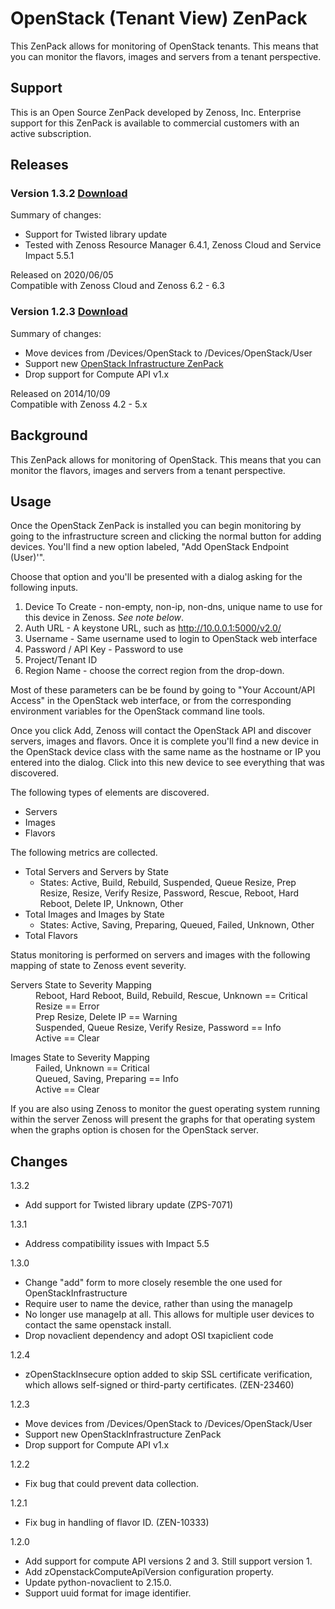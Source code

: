 = OpenStack (Tenant View) ZenPack =

This ZenPack allows for monitoring of OpenStack tenants. This means that you can 
monitor the flavors, images and servers from a tenant perspective.

== Support ==
This is an Open Source ZenPack developed by Zenoss, Inc. Enterprise support for 
this ZenPack is available to commercial customers with an active subscription.

== Releases ==

=== Version 1.3.2 [http://wiki.zenoss.org/download/zenpacks/ZenPacks.zenoss.OpenStack/1.3.2/ZenPacks.zenoss.OpenStack-1.3.2.egg Download] ===
Summary of changes:
* Support for Twisted library update
* Tested with Zenoss Resource Manager 6.4.1, Zenoss Cloud and Service Impact 5.5.1
;Released on 2020/06/05
;Compatible with Zenoss Cloud and Zenoss 6.2 - 6.3

=== Version 1.2.3 
[http://wiki.zenoss.org/download/zenpacks/ZenPacks.zenoss.OpenStack/1.2.3/ZenPacks.zenoss.OpenStack-1.2.3.egg 
Download] ===
Summary of changes:
* Move devices from /Devices/OpenStack to /Devices/OpenStack/User
* Support new [https://www.zenoss.com/product/zenpacks/ OpenStack Infrastructure ZenPack]
* Drop support for Compute API v1.x
;Released on 2014/10/09
;Compatible with Zenoss 4.2 - 5.x


== Background ==
This ZenPack allows for monitoring of OpenStack. This means that you can monitor 
the flavors, images and servers from a tenant perspective.

== Usage ==
Once the OpenStack ZenPack is installed you can begin monitoring by going to the infrastructure screen and clicking the normal button for adding devices. You'll find a new option labeled, "Add OpenStack Endpoint (User)'".

Choose that option and you'll be presented with a dialog asking for the following inputs.

# Device To Create - non-empty, non-ip, non-dns, unique name to use for this device in Zenoss. ''See note below''.
# Auth URL - A keystone URL, such as http://10.0.0.1:5000/v2.0/
# Username - Same username used to login to OpenStack web interface
# Password / API Key - Password to use
# Project/Tenant ID
# Region Name - choose the correct region from the drop-down. 

Most of these parameters can be be found by going to "Your Account/API Access"
in the OpenStack web interface, or from the corresponding environment variables
for the OpenStack command line tools.

Once you click Add, Zenoss will contact the OpenStack API and discover servers, images and flavors. Once it is complete you'll find a new device in the OpenStack device class with the same name as the hostname or IP you entered into the dialog. Click into this new device to see everything that was discovered.

The following types of elements are discovered.
* Servers
* Images
* Flavors

The following metrics are collected.
* Total Servers and Servers by State
** States: Active, Build, Rebuild, Suspended, Queue Resize, Prep Resize, Resize, Verify Resize, Password, Rescue, Reboot, Hard Reboot, Delete IP, Unknown, Other
* Total Images and Images by State
** States: Active, Saving, Preparing, Queued, Failed, Unknown, Other
* Total Flavors

Status monitoring is performed on servers and images with the following mapping of state to Zenoss event severity.

;Servers State to Severity Mapping
: Reboot, Hard Reboot, Build, Rebuild, Rescue, Unknown == Critical
: Resize == Error
: Prep Resize, Delete IP == Warning
: Suspended, Queue Resize, Verify Resize, Password == Info
: Active == Clear

;Images State to Severity Mapping
: Failed, Unknown == Critical
: Queued, Saving, Preparing == Info
: Active == Clear

If you are also using Zenoss to monitor the guest operating system running within the server Zenoss will present the graphs for that operating system when the graphs option is chosen for the OpenStack server.

== Changes ==

;1.3.2
* Add support for Twisted library update (ZPS-7071)

;1.3.1
* Address compatibility issues with Impact 5.5

;1.3.0
* Change "add" form to more closely resemble the one used for OpenStackInfrastructure
* Require user to name the device, rather than using the manageIp
* No longer use manageIp at all. This allows for multiple user devices to contact the same openstack install.
* Drop novaclient dependency and adopt OSI txapiclient code

;1.2.4
* zOpenStackInsecure option added to skip SSL certificate verification, which allows self-signed or third-party certificates. (ZEN-23460)

;1.2.3
* Move devices from /Devices/OpenStack to /Devices/OpenStack/User
* Support new OpenStackInfrastructure ZenPack
* Drop support for Compute API v1.x

;1.2.2
* Fix bug that could prevent data collection.

;1.2.1
* Fix bug in handling of flavor ID. (ZEN-10333)

;1.2.0
* Add support for compute API versions 2 and 3. Still support version 1.
* Add zOpenstackComputeApiVersion configuration property.
* Update python-novaclient to 2.15.0.
* Support uuid format for image identifier.
